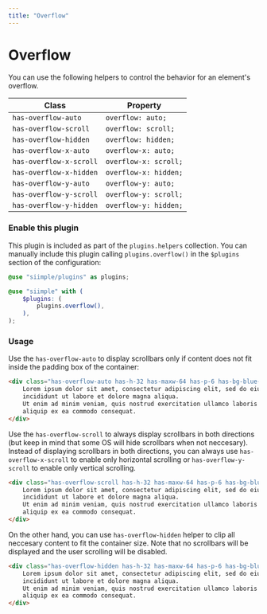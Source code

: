 ```yaml
---
title: "Overflow"
--- 
```


# Overflow

You can use the following helpers to control the behavior for an element's overflow.

| Class | Property |
|-------|----------|
| `has-overflow-auto`     | `overflow: auto;` |
| `has-overflow-scroll`   | `overflow: scroll;` |
| `has-overflow-hidden`   | `overflow: hidden;` |
| `has-overflow-x-auto`   | `overflow-x: auto;` |
| `has-overflow-x-scroll` | `overflow-x: scroll;` |
| `has-overflow-x-hidden` | `overflow-x: hidden;` |
| `has-overflow-y-auto`   | `overflow-y: auto;` |
| `has-overflow-y-scroll` | `overflow-y: scroll;` |
| `has-overflow-y-hidden` | `overflow-y: hidden;` |


### Enable this plugin

This plugin is included as part of the `plugins.helpers` collection. You can manually include this plugin calling `plugins.overflow()` in the `$plugins` section of the configuration:

```scss
@use "siimple/plugins" as plugins;

@use "siimple" with (
    $plugins: (
        plugins.overflow(),
    ),
);
```

### Usage

Use the `has-overflow-auto` to display scrollbars only if content does not fit inside the padding box of the container:

```html live=true color=white bg=blue-200 centered=true
<div class="has-overflow-auto has-h-32 has-maxw-64 has-p-6 has-bg-blue-500 has-radius">
    Lorem ipsum dolor sit amet, consectetur adipiscing elit, sed do eiusmod tempor 
    incididunt ut labore et dolore magna aliqua. 
    Ut enim ad minim veniam, quis nostrud exercitation ullamco laboris nisi ut 
    aliquip ex ea commodo consequat.
</div>
```

Use the `has-overflow-scroll` to always display scrollbars in both directions (but keep in mind that some OS will hide scrollbars when not neccesary). Instead of displaying scrollbars in both directions, you can always use `has-overflow-x-scroll` to enable only horizontal scrolling or `has-overflow-y-scroll` to enable only vertical scrolling. 

```html live=true color=white bg=blue-200 centered=true
<div class="has-overflow-scroll has-h-32 has-maxw-64 has-p-6 has-bg-blue-500 has-radius">
    Lorem ipsum dolor sit amet, consectetur adipiscing elit, sed do eiusmod tempor 
    incididunt ut labore et dolore magna aliqua. 
    Ut enim ad minim veniam, quis nostrud exercitation ullamco laboris nisi ut 
    aliquip ex ea commodo consequat.
</div>
```

On the other hand, you can use `has-overflow-hidden` helper to clip all neccesary content to fit the container size. Note that no scrollbars will be displayed and the user scrolling will be disabled.

```html live=true color=white bg=blue-200 centered=true
<div class="has-overflow-hidden has-h-32 has-maxw-64 has-p-6 has-bg-blue-500 has-radius">
    Lorem ipsum dolor sit amet, consectetur adipiscing elit, sed do eiusmod tempor 
    incididunt ut labore et dolore magna aliqua. 
    Ut enim ad minim veniam, quis nostrud exercitation ullamco laboris nisi ut 
    aliquip ex ea commodo consequat.
</div>
```

